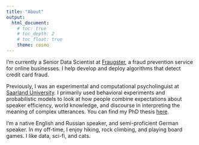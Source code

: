 ```yaml
---
title: "About"
output: 
  html_document:
    # toc: true
    # toc_depth: 2
    # toc_float: true
    theme: cosmo
---
```


I'm currently a Senior Data Scientist at [Fraugster](https://www.fraugster.com/), a fraud prevention service for online businesses. I help develop and deploy algorithms that detect credit card fraud.

Previously, I was an experimental and computational psycholinguist at [Saarland University](http://www.coli.uni-saarland.de/). I primarily used behavioral experiments and probabilistic models to look at how people combine expectations about speaker efficiency, world knowledge, and discourse in interpreting the meaning of complex utterances. You can find my PhD thesis [here](https://publikationen.sulb.uni-saarland.de/handle/20.500.11880/33102).

I'm a native English and Russian speaker, and semi-proficient German speaker.  In my off-time, I enjoy hiking, rock climbing, and playing board games.  I like data, sci-fi, and cats.